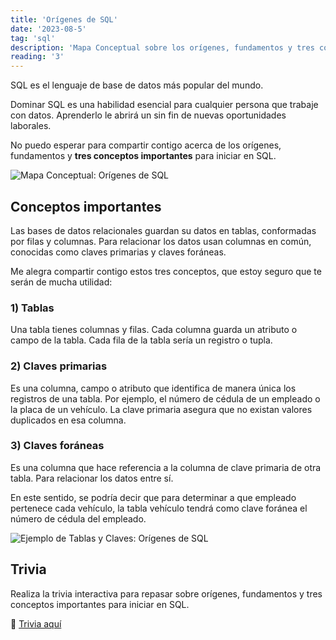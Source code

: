 ```yaml
---
title: 'Orígenes de SQL'
date: '2023-08-5'
tag: 'sql'
description: 'Mapa Conceptual sobre los orígenes, fundamentos y tres conceptos importantes de SQL'
reading: '3'
---
```


SQL es el lenguaje de base de datos más popular del mundo.

Dominar SQL es una habilidad esencial para cualquier persona que trabaje con datos. Aprenderlo le abrirá un sin fin de nuevas oportunidades laborales.

No puedo esperar para compartir contigo acerca de los orígenes, fundamentos y **tres conceptos importantes** para iniciar en SQL.

![Mapa Conceptual: Orígenes de SQL](https://tizanasoft.com/static/01_ORIGENES_DE_SQL.png)

## Conceptos importantes

Las bases de datos relacionales guardan su datos en tablas, conformadas por filas y columnas. Para relacionar los datos usan columnas en común, conocidas como claves primarias y claves foráneas.

Me alegra compartir contigo estos tres conceptos, que estoy seguro que te serán de mucha utilidad:

### 1) Tablas

Una tabla tienes columnas y filas. Cada columna guarda un atributo o campo de la tabla. Cada fila de la tabla sería un registro o tupla.

### 2) Claves primarias

Es una columna, campo o atributo que identifica de manera única los registros de una tabla. Por ejemplo, el número de cédula de un empleado o la placa de un vehículo. La clave primaria asegura que no existan valores duplicados en esa columna.

### 3) Claves foráneas

Es una columna que hace referencia a la columna de clave primaria de otra tabla. Para relacionar los datos entre sí.

En este sentido, se podría decir que para determinar a que empleado pertenece cada vehículo, la tabla vehículo tendrá como clave foránea el número de cédula del empleado.

![Ejemplo de Tablas y Claves: Orígenes de SQL](https://tizanasoft.com/static/TABLAS_Y_CLAVES.png)

## Trivia

Realiza la trivia interactiva para repasar sobre orígenes, fundamentos y tres conceptos importantes para iniciar en SQL.

🔗 [Trivia aquí](https://forms.gle/bcMx8NPhAxMsTjCX9)
